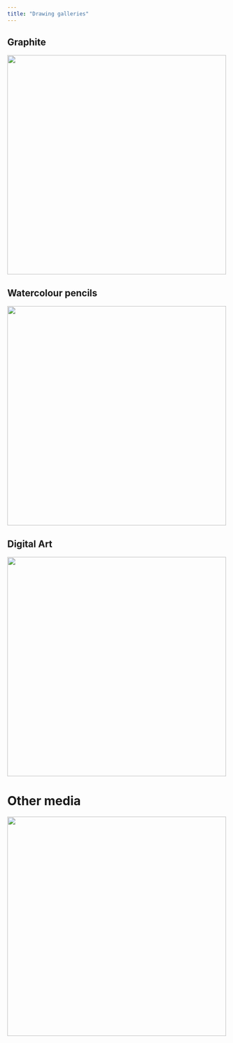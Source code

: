 ```yaml
---
title: "Drawing galleries"
---
```


## Graphite
[![](/img/drawings/graphite/venice.png){width="500"}](drawings/graphite.html)

## Watercolour pencils
[![](/img/drawings/watercolour/IMG_7416.jpg){width="500"}](drawings/watercolour.html)


## Digital Art
[![](/img/drawings/digital/9AA5AEE3-95BE-4436-854A-75F10E3B6FD6 1.jpg){width="500"}](drawings/digital.html)

# Other media
[![](/img/drawings/other/IMG_7868.jpg){width="500"}](drawings/other.html)
